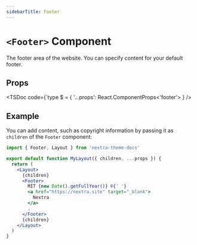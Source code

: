 ```yaml
---
sidebarTitle: Footer
---
```




# `<Footer>` Component

The footer area of the website. You can specify content for your default footer.

## Props

<TSDoc
  code={`type $ = {
  '...props': React.ComponentProps<'footer'>
}
/>

## Example

You can add content, such as copyright information by passing it as `children`
of the `Footer` component:

```jsx filename="app/layout.jsx"
import { Footer, Layout } from 'nextra-theme-docs'

export default function MyLayout({ children, ...props }) {
  return (
    <Layout>
      {children}
      <Footer>
        MIT {new Date().getFullYear()} ©{' '}
        <a href="https://nextra.site" target="_blank">
          Nextra
        </a>
        .
      </Footer>
      {children}
    </Layout>
  )
}
```

<ToggleVisibilitySection element="`<Footer>`" property="footer" />
